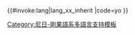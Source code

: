 <includeonly>{{#invoke:lang|lang_xx_inherit
|code=yo
}}</includeonly><noinclude>
{{Documentation}}
[[Category:尼日-剛果語系多語言支持模板]]
</noinclude>
